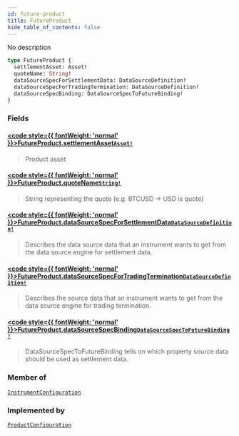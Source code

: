 ```yaml
---
id: future-product
title: FutureProduct
hide_table_of_contents: false
---
```








No description

```graphql
type FutureProduct {
  settlementAsset: Asset!
  quoteName: String!
  dataSourceSpecForSettlementData: DataSourceDefinition!
  dataSourceSpecForTradingTermination: DataSourceDefinition!
  dataSourceSpecBinding: DataSourceSpecToFutureBinding!
}
```


### Fields

#### [<code style={{ fontWeight: 'normal' }}>FutureProduct.<b>settlementAsset</b></code>](#)<Bullet />[`Asset!`](/testnet/api/graphql/objects/asset) <Badge class="secondary" text="non-null"/> <Badge class="secondary" text="object"/>
> Product asset
> 

#### [<code style={{ fontWeight: 'normal' }}>FutureProduct.<b>quoteName</b></code>](#)<Bullet />[`String!`](/testnet/api/graphql/scalars/string) <Badge class="secondary" text="non-null"/> <Badge class="secondary" text="scalar"/>
> String representing the quote (e.g. BTCUSD -&#x003E; USD is quote)
> 

#### [<code style={{ fontWeight: 'normal' }}>FutureProduct.<b>dataSourceSpecForSettlementData</b></code>](#)<Bullet />[`DataSourceDefinition!`](/testnet/api/graphql/objects/data-source-definition) <Badge class="secondary" text="non-null"/> <Badge class="secondary" text="object"/>
> Describes the data source data that an instrument wants to get from the data source engine for settlement data.
> 

#### [<code style={{ fontWeight: 'normal' }}>FutureProduct.<b>dataSourceSpecForTradingTermination</b></code>](#)<Bullet />[`DataSourceDefinition!`](/testnet/api/graphql/objects/data-source-definition) <Badge class="secondary" text="non-null"/> <Badge class="secondary" text="object"/>
> Describes the source data that an instrument wants to get from the data source engine for trading termination.
> 

#### [<code style={{ fontWeight: 'normal' }}>FutureProduct.<b>dataSourceSpecBinding</b></code>](#)<Bullet />[`DataSourceSpecToFutureBinding!`](/testnet/api/graphql/objects/data-source-spec-to-future-binding) <Badge class="secondary" text="non-null"/> <Badge class="secondary" text="object"/>
> DataSourceSpecToFutureBinding tells on which property source data should be
used as settlement data.
> 



### Member of

[`InstrumentConfiguration`](/testnet/api/graphql/objects/instrument-configuration)  <Badge class="secondary" text="object"/>

### Implemented by

[`ProductConfiguration`](/testnet/api/graphql/unions/product-configuration)  <Badge class="secondary" text="union"/>



